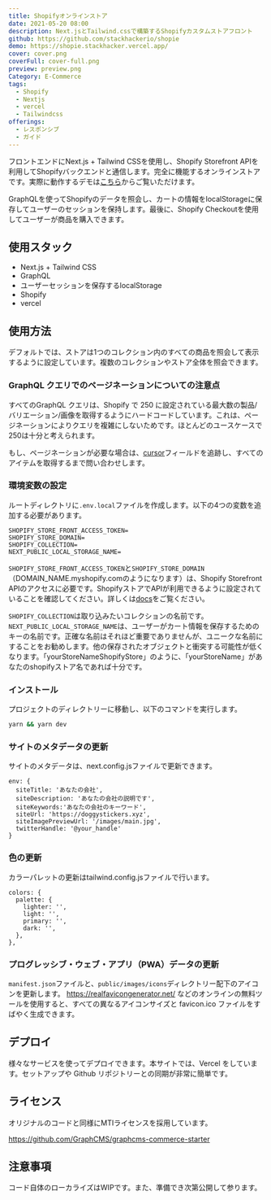 ```yaml
---
title: Shopifyオンラインストア
date: 2021-05-20 08:00
description: Next.jsとTailwind.cssで構築するShopifyカスタムストアフロント
github: https://github.com/stackhackerio/shopie
demo: https://shopie.stackhacker.vercel.app/
cover: cover.png
coverFull: cover-full.png
preview: preview.png
Category: E-Commerce
tags:
  - Shopify
  - Nextjs
  - vercel
  - Tailwindcss
offerings:
  - レスポンシブ
  - ガイド
---
```

フロントエンドにNext.js + Tailwind CSSを使用し、Shopify Storefront APIを利用してShopifyバックエンドと通信します。完全に機能するオンラインストアです。実際に動作するデモは[こちら](https://doggystickers.xyz/ "Shopify store")からご覧いただけます。

GraphQLを使ってShopifyのデータを照会し、カートの情報をlocalStorageに保存してユーザーのセッションを保持します。最後に、Shopify Checkoutを使用してユーザーが商品を購入できます。

## 使用スタック

* Next.js + Tailwind CSS
* GraphQL
* ユーザーセッションを保存するlocalStorage
* Shopify
* vercel

## 使用方法

デフォルトでは、ストアは1つのコレクション内のすべての商品を照会して表示するように設定しています。複数のコレクションやストア全体を照会できます。

### GraphQL クエリでのページネーションについての注意点

すべてのGraphQL クエリは、Shopify で 250 に設定されている最大数の製品/バリエーション/画像を取得するようにハードコードしています。これは、ページネーションによりクエリを複雑にしないためです。ほとんどのユースケースで250は十分と考えられます。

もし、ページネーションが必要な場合は、[cursor](https://youtu.be/S37WsC8GzSA "graphql pagination")フィールドを追跡し、すべてのアイテムを取得するまで問い合わせします。

### 環境変数の設定

ルートディレクトリに`.env.local`ファイルを作成します。以下の4つの変数を追加する必要があります。

```
SHOPIFY_STORE_FRONT_ACCESS_TOKEN=
SHOPIFY_STORE_DOMAIN=
SHOPIFY_COLLECTION=
NEXT_PUBLIC_LOCAL_STORAGE_NAME=
```

`SHOPIFY_STORE_FRONT_ACCESS_TOKEN`と`SHOPIFY_STORE_DOMAIN`（DOMAIN_NAME.myshopify.comのようになります）は、Shopify Storefront APIのアクセスに必要です。ShopifyストアでAPIが利用できるように設定されていることを確認してください。詳しくは[docs](https://shopify.dev/docs/storefront-api/getting-started "Shopify store")をご覧ください。

`SHOPIFY_COLLECTION`は取り込みたいコレクションの名前です。`NEXT_PUBLIC_LOCAL_STORAGE_NAME`は、ユーザーがカート情報を保存するためのキーの名前です。正確な名前はそれほど重要でありませんが、ユニークな名前にすることをお勧めします。他の保存されたオブジェクトと衝突する可能性が低くなります。「yourStoreNameShopifyStore」のように、「yourStoreName」があなたのshopifyストア名であれば十分です。

### インストール

プロジェクトのディレクトリーに移動し、以下のコマンドを実行します。

```bash {hiddenLineNum}
yarn && yarn dev
```

### サイトのメタデータの更新

サイトのメタデータは、next.config.jsファイルで更新できます。

```
env: {
  siteTitle: 'あなたの会社',
  siteDescription: 'あなたの会社の説明です',
  siteKeywords:'あなたの会社のキーワード',
  siteUrl: 'https://doggystickers.xyz',
  siteImagePreviewUrl: '/images/main.jpg',
  twitterHandle: '@your_handle'
}
```

### 色の更新

カラーパレットの更新はtailwind.config.jsファイルで行います。

```
colors: {
  palette: {
    lighter: '',
    light: '',
    primary: '',
    dark: '',
  },
},
```

### プログレッシブ・ウェブ・アプリ（PWA）データの更新

`manifest.json`ファイルと、`public/images/icons`ディレクトリー配下のアイコンを更新します。
https://realfavicongenerator.net/ などのオンラインの無料ツールを使用すると、すべての異なるアイコンサイズと favicon.ico ファイルをすばやく生成できます。

## デプロイ

様々なサービスを使ってデプロイできます。本サイトでは、Vercel をしています。セットアップや Github リポジトリーとの同期が非常に簡単です。


## ライセンス

オリジナルのコードと同様にMTIライセンスを採用しています。

https://github.com/GraphCMS/graphcms-commerce-starter

## 注意事項

コード自体のローカライズはWIPです。また、準備でき次第公開して参ります。
